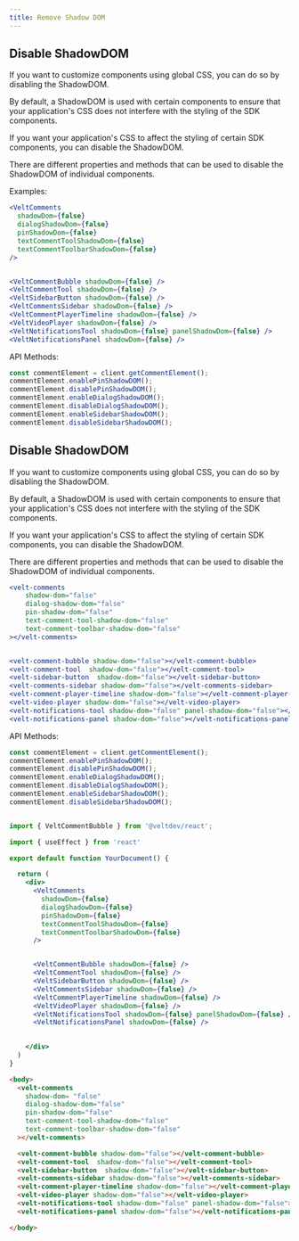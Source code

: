 ```yaml
---
title: Remove Shadow DOM
---
```



<Tabs>
<Tab title="React / Next.js">

## Disable ShadowDOM

If you want to customize components using global CSS, you can do so by disabling the ShadowDOM.

By default, a ShadowDOM is used with certain components to ensure that your application's CSS does not interfere with the styling of the SDK components.

If you want your application's CSS to affect the styling of certain SDK components, you can disable the ShadowDOM.

There are different properties and methods that can be used to disable the ShadowDOM of individual components.

Examples:
```jsx
<VeltComments
  shadowDom={false}
  dialogShadowDom={false}
  pinShadowDom={false}
  textCommentToolShadowDom={false}
  textCommentToolbarShadowDom={false}
/>


<VeltCommentBubble shadowDom={false} />
<VeltCommentTool shadowDom={false} />
<VeltSidebarButton shadowDom={false} />
<VeltCommentsSidebar shadowDom={false} />
<VeltCommentPlayerTimeline shadowDom={false} />
<VeltVideoPlayer shadowDom={false} />
<VeltNotificationsTool shadowDom={false} panelShadowDom={false} />
<VeltNotificationsPanel shadowDom={false} />

```

API Methods:
```jsx
const commentElement = client.getCommentElement();
commentElement.enablePinShadowDOM();
commentElement.disablePinShadowDOM();
commentElement.enableDialogShadowDOM();
commentElement.disableDialogShadowDOM();
commentElement.enableSidebarShadowDOM();
commentElement.disableSidebarShadowDOM();
```


</Tab>

<Tab title="HTML / Other Frameworks">

## Disable ShadowDOM

If you want to customize components using global CSS, you can do so by disabling the ShadowDOM.

By default, a ShadowDOM is used with certain components to ensure that your application's CSS does not interfere with the styling of the SDK components.

If you want your application's CSS to affect the styling of certain SDK components, you can disable the ShadowDOM.

There are different properties and methods that can be used to disable the ShadowDOM of individual components.


```jsx
<velt-comments
	shadow-dom="false"
	dialog-shadow-dom="false"
	pin-shadow-dom="false"
	text-comment-tool-shadow-dom="false"
	text-comment-toolbar-shadow-dom="false"
></velt-comments>


<velt-comment-bubble shadow-dom="false"></velt-comment-bubble>
<velt-comment-tool  shadow-dom="false"></velt-comment-tool>
<velt-sidebar-button  shadow-dom="false"></velt-sidebar-button>
<velt-comments-sidebar shadow-dom="false"></velt-comments-sidebar>
<velt-comment-player-timeline shadow-dom="false"></velt-comment-player-timeline>
<velt-video-player shadow-dom="false"></velt-video-player>
<velt-notifications-tool shadow-dom="false" panel-shadow-dom="false"></velt-notifications-tool>
<velt-notifications-panel shadow-dom="false"></velt-notifications-panel>
```

API Methods:
```jsx
const commentElement = client.getCommentElement();
commentElement.enablePinShadowDOM();
commentElement.disablePinShadowDOM();
commentElement.enableDialogShadowDOM();
commentElement.disableDialogShadowDOM();
commentElement.enableSidebarShadowDOM();
commentElement.disableSidebarShadowDOM();
```

</Tab>
</Tabs>




<RequestExample>

```jsx React / Next.js

import { VeltCommentBubble } from '@veltdev/react';

import { useEffect } from 'react'

export default function YourDocument() {

  return (
    <div>
      <VeltComments
        shadowDom={false}
        dialogShadowDom={false}
        pinShadowDom={false}
        textCommentToolShadowDom={false}
        textCommentToolbarShadowDom={false}
      />


      <VeltCommentBubble shadowDom={false} />
      <VeltCommentTool shadowDom={false} />
      <VeltSidebarButton shadowDom={false} />
      <VeltCommentsSidebar shadowDom={false} />
      <VeltCommentPlayerTimeline shadowDom={false} />     
      <VeltVideoPlayer shadowDom={false} />
      <VeltNotificationsTool shadowDom={false} panelShadowDom={false} />
      <VeltNotificationsPanel shadowDom={false} />

      
    </div>
  )
}
```

```html HTML
<body>
  <velt-comments
    shadow-dom= "false"
    dialog-shadow-dom="false"
    pin-shadow-dom="false"
    text-comment-tool-shadow-dom="false"
    text-comment-toolbar-shadow-dom="false"
  ></velt-comments>

  <velt-comment-bubble shadow-dom="false"></velt-comment-bubble>
  <velt-comment-tool  shadow-dom="false"></velt-comment-tool>
  <velt-sidebar-button  shadow-dom="false"></velt-sidebar-button>
  <velt-comments-sidebar shadow-dom="false"></velt-comments-sidebar>
  <velt-comment-player-timeline shadow-dom="false"></velt-comment-player-timeline>
  <velt-video-player shadow-dom="false"></velt-video-player>
  <velt-notifications-tool shadow-dom="false" panel-shadow-dom="false"></velt-notifications-tool>
  <velt-notifications-panel shadow-dom="false"></velt-notifications-panel>

</body>
```
</RequestExample>